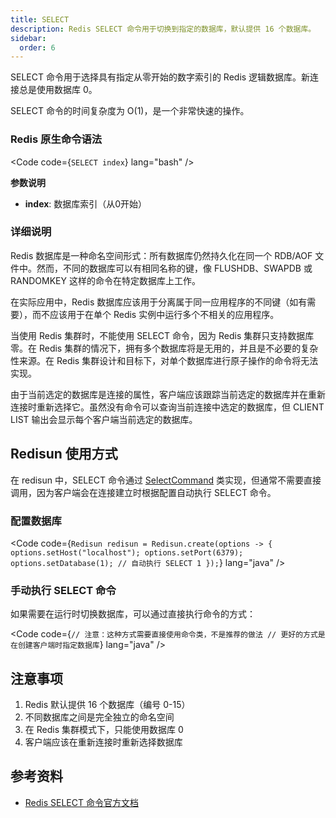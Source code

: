 ```yaml
---
title: SELECT
description: Redis SELECT 命令用于切换到指定的数据库，默认提供 16 个数据库。
sidebar:
  order: 6
---
```



SELECT 命令用于选择具有指定从零开始的数字索引的 Redis 逻辑数据库。新连接总是使用数据库 0。

SELECT 命令的时间复杂度为 O(1)，是一个非常快速的操作。

### Redis 原生命令语法

<Code code={`SELECT index`} lang="bash" />

**参数说明**

- **index**: 数据库索引（从0开始）

### 详细说明

Redis 数据库是一种命名空间形式：所有数据库仍然持久化在同一个 RDB/AOF 文件中。然而，不同的数据库可以有相同名称的键，像 FLUSHDB、SWAPDB 或 RANDOMKEY 这样的命令在特定数据库上工作。

在实际应用中，Redis 数据库应该用于分离属于同一应用程序的不同键（如有需要），而不应该用于在单个 Redis 实例中运行多个不相关的应用程序。

当使用 Redis 集群时，不能使用 SELECT 命令，因为 Redis 集群只支持数据库零。在 Redis 集群的情况下，拥有多个数据库将是无用的，并且是不必要的复杂性来源。在 Redis 集群设计和目标下，对单个数据库进行原子操作的命令将无法实现。

由于当前选定的数据库是连接的属性，客户端应该跟踪当前选定的数据库并在重新连接时重新选择它。虽然没有命令可以查询当前连接中选定的数据库，但 CLIENT LIST 输出会显示每个客户端当前选定的数据库。

## Redisun 使用方式

在 redisun 中，SELECT 命令通过 [SelectCommand](https://gitee.com/smartboot/redisun/blob/master/src/main/java/tech/smartboot/redisun/cmd/SelectCommand.java) 类实现，但通常不需要直接调用，因为客户端会在连接建立时根据配置自动执行 SELECT 命令。

### 配置数据库

<Code code={`Redisun redisun = Redisun.create(options -> {
    options.setHost("localhost");
    options.setPort(6379);
    options.setDatabase(1); // 自动执行 SELECT 1
});`} lang="java" />

### 手动执行 SELECT 命令

如果需要在运行时切换数据库，可以通过直接执行命令的方式：

<Code code={`// 注意：这种方式需要直接使用命令类，不是推荐的做法
// 更好的方式是在创建客户端时指定数据库`} lang="java" />

## 注意事项

1. Redis 默认提供 16 个数据库（编号 0-15）
2. 不同数据库之间是完全独立的命名空间
3. 在 Redis 集群模式下，只能使用数据库 0
4. 客户端应该在重新连接时重新选择数据库

## 参考资料

- [Redis SELECT 命令官方文档](https://redis.io/commands/select/)
